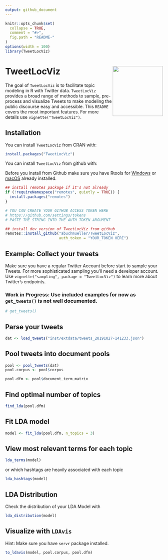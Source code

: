 ```yaml
---
output: github_document
---
```


```r
knitr::opts_chunk$set(
  collapse = TRUE,
  comment = "#>",
  fig.path = "README-"
)
options(width = 100)
library(TweetLocViz)
```

# TweetLocViz <img src="man/figures/hexSticker.png" width="160px" align="right" />

<!-- badges: start -->

<!-- badges: end -->

The goal of `TweetLocViz` is to facilitate topic modeling in R with Twitter data. `TweetLocViz` provides a broad range of methods to sample, pre-process and visualize Tweets to make modeling the public discourse easy and accessible. This `README` covers the most important features. For more details use `vignette("TweetLocViz")`.

## Installation

You can install `TweetLocViz` from CRAN with:

```r
install.packages("TweetLocViz")
```

You can install `TweetLocViz` from github with:

Before you install from Github make sure you have Rtools for [Windows](https://cran.r-project.org/bin/windows/Rtools/ "Rtools for Windows (CRAN)") or [macOS](https://thecoatlessprofessor.com/programming/cpp/r-compiler-tools-for-rcpp-on-macos/ "Rtools for macOS") already installed.

```r
## install remotes package if it's not already
if (!requireNamespace("remotes", quietly = TRUE)) {
  install.packages("remotes")
}

# YOU CAN CREATE YOUR GITHUB ACCESS TOKEN HERE
# https://github.com/settings/tokens
# PASTE THE STRING INTO THE AUTH_TOKEN ARGUMENT 

## install dev version of TweetLocViz from github
remotes::install_github("abuchmueller/TweetLocViz",
                        auth_token = "YOUR_TOKEN HERE")
```

## Example: Collect your tweets

Make sure you have a regular Twitter Account before start to sample your Tweets. For more sophisticated sampling you'll need a developer account. Use `vignette("sampling", package = "TweetLocViz")` to learn more about Twitter's endpoints.

### Work in Progress: Use included examples for now as `get_tweets()` is not well documented.

```r
# get_tweets()
```

## Parse your tweets

```r
dat <- load_tweets("inst/extdata/tweets_20191027-141233.json")
```

## Pool tweets into document pools

```r
pool <- pool_tweets(dat)
pool.corpus <- pool$corpus
```

```r
pool.dfm <- pool$document_term_matrix
```

## Find optimal number of topics

```r
find_lda(pool.dfm)
```

## Fit LDA model

```r
model <- fit_lda(pool.dfm, n_topics = 3)
```

## View most relevant terms for each topic

```r
lda_terms(model)
```

or which hashtags are heavily associated with each topic

```r
lda_hashtags(model)
```

## LDA Distribution

Check the distribution of your LDA Model with

```r
lda_distribution(model)
```

## Visualize with `LDAvis`

Hint: Make sure you have `servr` package installed.

```r
to_ldavis(model, pool.corpus, pool.dfm)
```
